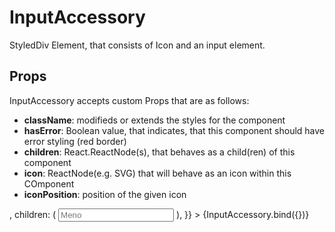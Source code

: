 
<Meta title="components/atoms/InputAccessory" decorators={[withDesign]} />

# InputAccessory

StyledDiv Element, that consists of Icon and an input element.

## Props

InputAccessory accepts custom Props that are as follows:

- <b>className</b>: modifieds or extends the styles for the component
- <b>hasError</b>: Boolean value, that indicates, that this component should
  have error styling (red border)
- <b>children</b>: React.ReactNode(s), that behaves as a child(ren) of this
  component
- <b>icon</b>: ReactNode(e.g. SVG) that will behave as an icon within this
  COmponent
- <b>iconPosition</b>: position of the given icon

<Canvas>
  <Story
    name="InputAccessory"
    parameters={{
      design: {
        type: 'figma',
        url: '',
      },
    }}
    argTypes={{
      iconPosition: {
        options: Object.keys(['left', 'right']),
        mapping: ['left', 'right'],
        control: {
          type: 'radio',
          labels: {
            0: 'left',
            1: 'right',
          },
        },
      },
    }}
    args={{
      className: 'xl:w-80 gap-x-3.5',
      hasError: false,
      icon: <EmailInput />,
      children: (
        <input
          id="name"
          name="name"
          type="text"
          className="focus:outline-none bg-input-nav-bg font-bold w-full pr-6 rounded-10 py-3"
          placeholder="Meno"
        />
      ),
    }}
  >
    {InputAccessory.bind({})}
  </Story>
</Canvas>

<ArgsTable of={InputAccessory} />
